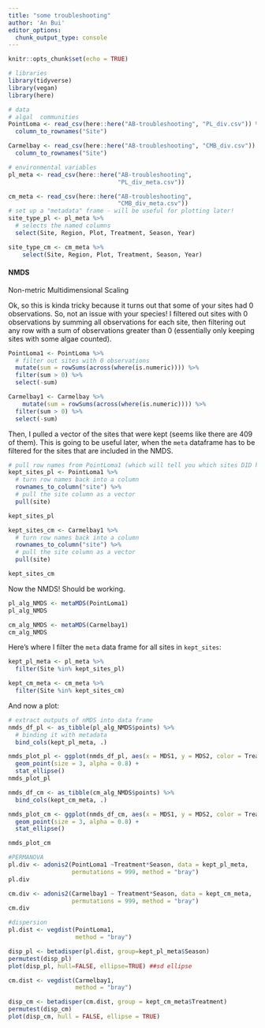 ```yaml
---
title: "some troubleshooting"
author: 'An Bui'
editor_options: 
  chunk_output_type: console
---
```


```r
knitr::opts_chunk$set(echo = TRUE)
```

```r
# libraries
library(tidyverse)
library(vegan)
library(here)

# data
# algal  communities
PointLoma <- read_csv(here::here("AB-troubleshooting", "PL_div.csv")) %>% 
  column_to_rownames("Site")

Carmelbay <- read_csv(here::here("AB-troubleshooting", "CMB_div.csv")) %>% 
  column_to_rownames("Site")

# environmental variables
pl_meta <- read_csv(here::here("AB-troubleshooting",
                               "PL_div_meta.csv"))

cm_meta <- read_csv(here::here("AB-troubleshooting", 
                               "CMB_div_meta.csv"))
# set up a "metadata" frame - will be useful for plotting later!
site_type_pl <- pl_meta %>% 
  # selects the named columns
  select(Site, Region, Plot, Treatment, Season, Year)

site_type_cm <- cm_meta %>% 
    select(Site, Region, Plot, Treatment, Season, Year)

```

#### NMDS

Non-metric Multidimensional Scaling  

Ok, so this is kinda tricky because it turns out that some of your sites had 0 observations. So, not an issue with your species! I filtered out sites with 0 observations by summing all observations for each site, then filtering out any row with a sum of observations greater than 0 (essentially only keeping sites with some algae counted).  

```r
PointLoma1 <- PointLoma %>% 
  # filter out sites with 0 observations
  mutate(sum = rowSums(across(where(is.numeric)))) %>% 
  filter(sum > 0) %>% 
  select(-sum)

Carmelbay1 <- Carmelbay %>% 
    mutate(sum = rowSums(across(where(is.numeric)))) %>% 
  filter(sum > 0) %>% 
  select(-sum)

```

Then, I pulled a vector of the sites that were kept (seems like there are 409 of them). This is going to be useful later, when the `meta` dataframe has to be filtered for the sites that are included in the NMDS.
```r
# pull row names from PointLoma1 (which will tell you which sites DID have observations)
kept_sites_pl <- PointLoma1 %>% 
  # turn row names back into a column
  rownames_to_column("site") %>% 
  # pull the site column as a vector
  pull(site)

kept_sites_pl

kept_sites_cm <- Carmelbay1 %>% 
  # turn row names back into a column
  rownames_to_column("site") %>% 
  # pull the site column as a vector
  pull(site)

kept_sites_cm
```

Now the NMDS! Should be working.
```r
pl_alg_NMDS <- metaMDS(PointLoma1)
pl_alg_NMDS

cm_alg_NMDS <- metaMDS(Carmelbay1)
cm_alg_NMDS
```

Here's where I filter the `meta` data frame for all sites in `kept_sites`:
```r
kept_pl_meta <- pl_meta %>% 
  filter(Site %in% kept_sites_pl)

kept_cm_meta <- cm_meta %>% 
  filter(Site %in% kept_sites_cm)
```

And now a plot:
```r
# extract outputs of nMDS into data frame
nmds_df_pl <- as_tibble(pl_alg_NMDS$points) %>% 
  # binding it with metadata
  bind_cols(kept_pl_meta, .)

nmds_plot_pl <- ggplot(nmds_df_pl, aes(x = MDS1, y = MDS2, color = Treatment, shape = Treatment)) +
  geom_point(size = 3, alpha = 0.8) +
  stat_ellipse()
nmds_plot_pl

nmds_df_cm <- as_tibble(cm_alg_NMDS$points) %>% 
  bind_cols(kept_cm_meta, .)

nmds_plot_cm <- ggplot(nmds_df_cm, aes(x = MDS1, y = MDS2, color = Treatment, shape = Treatment)) +
  geom_point(size = 3, alpha = 0.8) +
  stat_ellipse()

nmds_plot_cm
```

```r
#PERMANOVA
pl.div <- adonis2(PointLoma1 ~Treatment*Season, data = kept_pl_meta,
                  permutations = 999, method = "bray")
pl.div

cm.div <- adonis2(Carmelbay1 ~ Treatment*Season, data = kept_cm_meta,
                  permutations = 999, method = "bray")
cm.div
```

```r
#dispersion
pl.dist <- vegdist(PointLoma1,
                   method = "bray")

disp_pl <- betadisper(pl.dist, group=kept_pl_meta$Season)
permutest(disp_pl)
plot(disp_pl, hull=FALSE, ellipse=TRUE) ##sd ellipse

cm.dist <- vegdist(Carmelbay1,
                   method = "bray")

disp_cm <- betadisper(cm.dist, group = kept_cm_meta$Treatment)
permutest(disp_cm)
plot(disp_cm, hull = FALSE, ellipse = TRUE)
```

